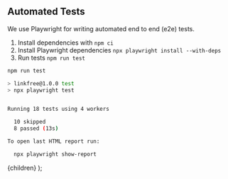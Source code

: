 
## Automated Tests

We use <Link href="http://playwright.dev">Playwright</Link> for writing automated end to end (e2e) tests.

1. Install dependencies with `npm ci`
2. Install Playwright dependencies `npx playwright install --with-deps`
3. Run tests `npm run test`


```bash
npm run test

> linkfree@1.0.0 test
> npx playwright test


Running 18 tests using 4 workers

  10 skipped
  8 passed (13s)

To open last HTML report run:

  npx playwright show-report
```

  <DocsLayout title="LinkFree Automated Tests Documentation">
    {children}
  </DocsLayout>
);
